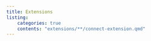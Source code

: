 ```yaml
---
title: Extensions
listing:
    categories: true
    contents: "extensions/**/connect-extension.qmd"
---
```

